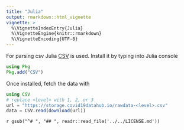 ```yaml
---
title: "Julia"
output: rmarkdown::html_vignette
vignette: >
  %\VignetteIndexEntry{Julia}
  %\VignetteEngine{knitr::rmarkdown}
  %\VignetteEncoding{UTF-8}
---
```


For parsing csv Julia [CSV](https://juliadata.github.io/CSV.jl/stable/) is used. Install it by typing into Julia console

```julia
using Pkg
Pkg.add("CSV")
```

Once installed, fetch the data with

```julia
using CSV
# replace <level> with 1, 2, or 3
url = "https://storage.covid19datahub.io/rawdata-<level>.csv"
data = CSV.read(download(url))
```

`r gsub("^# ", "## ", readr::read_file('../../LICENSE.md'))`
